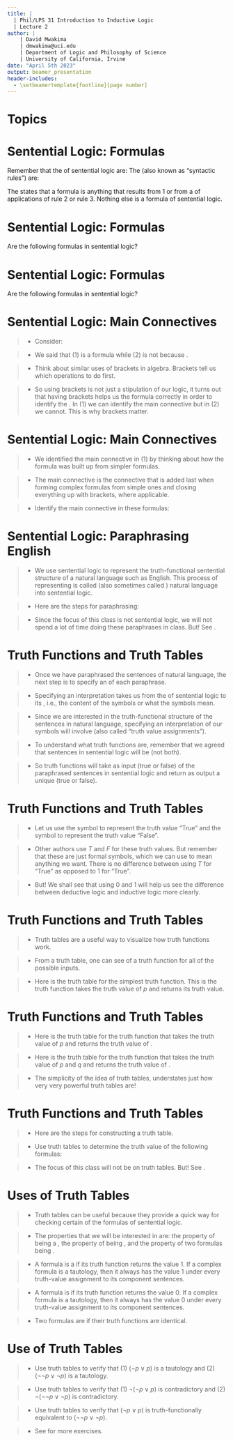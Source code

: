 ```yaml
---
title: | 
  | Phil/LPS 31 Introduction to Inductive Logic
  | Lecture 2
author: |
    | David Mwakima
    | dmwakima@uci.edu
    | Department of Logic and Philosophy of Science
    | University of California, Irvine
date: "April 5th 2023"
output: beamer_presentation
header-includes:
  - \setbeamertemplate{footline}[page number]
---
```


# Topics

\begin{itemize}
\item Sentential Logic: Formulas

\item Sentential Logic: Main connectives

\item Sentential Logic: Paraphrasing English

\item Truth functions and Truth tables

\item Uses of Truth Tables
\end{itemize}

# Sentential Logic: Formulas

Remember that the \textcolor{red}{formal symbols} of sentential logic are:
\begin{enumerate} \item \textcolor{red}{$p$}, \textcolor{red}{$q$}, \textcolor{red}{$r$}, \textcolor{red}{$s$} and \textcolor{red}{$t$} as symbols for sentences. If we need more than 5 symbols (rarely!), then add the following countably many symbols \textcolor{red}{$p_{1}$}, \textcolor{red}{$p_{2}$}, \textcolor{red}{$p_{3}$}, \dots.
\item \textcolor{red}{$\vee$} for "or", \textcolor{red}{$\lnot$} for "not" since the other symbols for "and" and "if..., then..." can be defined from these. (More of this later)
\item \textcolor{red}{$($} for left bracket and \textcolor{red}{$)$} for right bracket.
\end{enumerate}

The \textcolor{red}{transformation rules} (also known as "syntactic rules") are:
\begin{enumerate}
\item Any sentence \textcolor{red}{$p$} is a formula.
\item If \textcolor{red}{$F$} is a formula, then \textcolor{red}{$\lnot F$} is formula.
\item If \textcolor{red}{$F$} is a formula and \textcolor{red}{$G$} is a formula, then \textcolor{red}{$(F \vee G)$} is a formula.
\end{enumerate}

The \textcolor{red}{closure condition} states that a formula is anything that results from 1 or from a \textcolor{red}{finite number} of applications of rule 2 or rule 3. Nothing else is a formula of sentential logic.

# Sentential Logic: Formulas

Are the following formulas in sentential logic? \begin{enumerate} \item $q$ \item $t$ \item $\lnot q$ \item $\lnot \lnot r$ \item $(\lnot \lnot \lnot p \vee q)$ \item $(p \vee (r \vee \lnot q))$ \item $((q \vee (t \vee s)) \vee (r \vee \lnot p))$ \end{enumerate}

# Sentential Logic: Formulas

Are the following formulas in sentential logic? \begin{enumerate} \item $a$ \item $b$ \item $q \lnot$ \item $\lnot r \lnot$ \item $(\lnot \vee \lnot p \vee q)$ \item $p \vee (r \vee \lnot q)$ \item $((q \vee (t \vee s)) \vee r \vee \lnot p)$ \end{enumerate}


# Sentential Logic: Main Connectives

>- Consider: \begin{enumerate} \item $((q \vee (t \vee s)) \vee (r \vee \lnot p))$ \item $((q \vee (t \vee s)) \vee r \vee \lnot p)$ \end{enumerate}

>- We said that (1) is a formula while (2) is not because \textcolor{red}{brackets matter}.

>- Think about similar uses of brackets in algebra. Brackets tell us which operations to do first. \begin{enumerate} \item $((24 \div 2) + 2) - 4 = 10$ 
\item $(24 \div (2 + 2)) - 4 = 2$ \end{enumerate}

>- So using brackets is not just a stipulation of our logic, it turns out that having brackets helps us \textcolor{red}{parse} the formula correctly in order to identify the \textcolor{red}{main connective}. In (1) we can identify the main connective but in (2) we cannot. This is why brackets matter.

# Sentential Logic: Main Connectives

>- We identified the main connective in (1) by thinking about how the formula was built up from simpler formulas. 

>- The main connective is the connective that is added last when forming complex formulas from simple ones and closing everything up with brackets, where applicable.

>- Identify the main connective in these formulas: \begin{enumerate}
\item $\lnot q$ 
\item $\lnot \lnot r$ 
\item $(\lnot \lnot \lnot p \vee q)$ 
\item $(p \vee (r \vee \lnot q))$
\end{enumerate}


# Sentential Logic: Paraphrasing English

>- We use sentential logic to represent the truth-functional sentential structure of a natural language such as English. This process of representing is called \textcolor{red}{paraphrasing} (also sometimes called \textcolor{red}{translating}) natural language into sentential logic.

>- Here are the steps for paraphrasing: \begin{enumerate}
\item Identify the English sentence truth-functional connectives.
\item Replace them with symbolic connectives.
\item Identify the simplest (atomic) sentential components of the English sentences.
\item Replace each distinct component with a distinct sentence symbol.
\item Use the structure of the English sentence to determine where the parentheses are to be placed.
\end{enumerate}

>- Since the focus of this class is not sentential logic, we will not spend a lot of time doing these paraphrases in class. But! See \textcolor{red}{Homework 1}.

# Truth Functions and Truth Tables

>- Once we have paraphrased the sentences of natural language, the next step is to specify an \textcolor{red}{interpretation} of each paraphrase.

>- Specifying an interpretation takes us from the \textcolor{red}{syntax} of sentential logic to its \textcolor{red}{semantics}, i.e., the content of the symbols or what the symbols mean.

>- Since we are interested in the truth-functional structure of the sentences in natural language, specifying an interpretation of our symbols will involve \textcolor{red}{truth functions} (also called "truth value assignments").

>- To understand what truth functions are, remember that we agreed that sentences in sentential logic will be \textcolor{red}{unambiguously true or false} (not both). 

>- So truth functions will take as input \textcolor{red}{the truth value} (true or false) of the paraphrased sentences in sentential logic and return as output a unique \textcolor{red}{a truth value} (true or false).

# Truth Functions and Truth Tables

>- Let us use the symbol \textcolor{red}{1} to represent the truth value "True" and the symbol \textcolor{red}{0} to represent the truth value "False".

>- Other authors use $T$ and $F$ for these truth values. But remember that these are just formal symbols, which we can use to mean anything we want. There is no difference between using $T$ for "True" as opposed to $1$ for "True".

>- But! We shall see that using $0$ and $1$ will help us see the difference between deductive logic and inductive logic more clearly.

# Truth Functions and Truth Tables

>- Truth tables are a useful way to visualize how truth functions work.

>- From a truth table, one can see \textcolor{red}{the unique output} of a truth function for all of the possible inputs. 

>- Here is the truth table for the simplest truth function. This is the truth function takes the truth value of $p$ and returns its truth value.\begin{center}
\begin{tabular}{|c || c|}\hline
p &  \\ \hline
1 & \textcolor{red}{1} \\
0 & \textcolor{red}{0} \\
\hline
\end{tabular}
\end{center}

# Truth Functions and Truth Tables

>-  Here is the truth table for the truth function that takes the truth value of $p$ and returns the truth value of \textcolor{red}{$\lnot p$}.\begin{center}
\begin{tabular}{|c || c|}\hline
$p$ & $\lnot p$ \\ \hline
1 & \textcolor{red}{0} \\
0 & \textcolor{red}{1} \\
\hline
\end{tabular}
\end{center}

>- Here is the truth table for the truth function that takes the truth value of $p$ and $q$ and returns the truth value of \textcolor{red}{$(p \vee q)$}.\begin{center}
\begin{tabular}{|c | c || c|}\hline
$p$ & $q$ & $(p \vee q)$ \\ \hline
1 & 1 & \textcolor{red}{1} \\ 
1 & 0 & \textcolor{red}{1} \\ 
0 & 1 & \textcolor{red}{1} \\ 
0 & 0 & \textcolor{red}{0} \\ 
\hline
\end{tabular}
\end{center}

>- The simplicity of the idea of truth tables, understates just how very very powerful truth tables are!

# Truth Functions and Truth Tables

>- Here are the steps for constructing a truth table.\begin{enumerate}
\item Identify all the simple sentences in the paraphrase.
\item Assign all the possible truth values to these sentences.
\item Use \textbf{known} truth functions to write down the truth value of the other \textbf{unknown} truth functions.
\item The truth value of the entire formula will be assigned under the \textbf{main connective} using the truth values from step 3.
\end{enumerate}

>- Use truth tables to determine the truth value of the following formulas:\begin{enumerate} \item $(\lnot p \vee q)$ \item $\lnot(\lnot p \vee \lnot q)$ \end{enumerate}

>- The focus of this class will not be on truth tables. But! See \textcolor{red}{Homework 1}.

# Uses of Truth Tables

>- Truth tables can be useful because they provide a quick way for checking certain \textcolor{red}{properties} of the formulas of sentential logic. 

>- The properties that we will be interested in are: the property of being a \textcolor{red}{tautology}, the property of being \textcolor{red}{contradictory}, and the property of two formulas being \textcolor{red}{truth-functionally equivalent}.

>- A formula is a \textcolor{red}{tautology} if its truth function \textcolor{red}{always} returns the value 1. If a complex formula is a tautology, then it always has the value 1 under every truth-value assignment to its component sentences.

>- A formula is \textcolor{red}{contradictory} if its truth function \textcolor{red}{always} returns the value 0. If a complex formula is a tautology, then it always has the value 0 under every truth-value assignment to its component sentences.

>- Two formulas are \textcolor{red}{truth-functionally equivalent} if their truth functions are identical.

# Use of Truth Tables

>- Use truth tables to verify that (1) $(\lnot p \vee p)$ is a tautology and (2) $(\lnot \lnot p \vee \lnot p)$ is a tautology.

>- Use truth tables to verify that (1) $\lnot (\lnot p \vee p)$ is contradictory and (2) $\lnot( \lnot \lnot p \vee \lnot p)$ is contradictory.

>- Use truth tables to verify that $(\lnot p \vee p)$ is truth-functionally equivalent to $(\lnot \lnot p \vee \lnot p)$.

>- See \textcolor{red}{Homework 1} for more exercises.
















